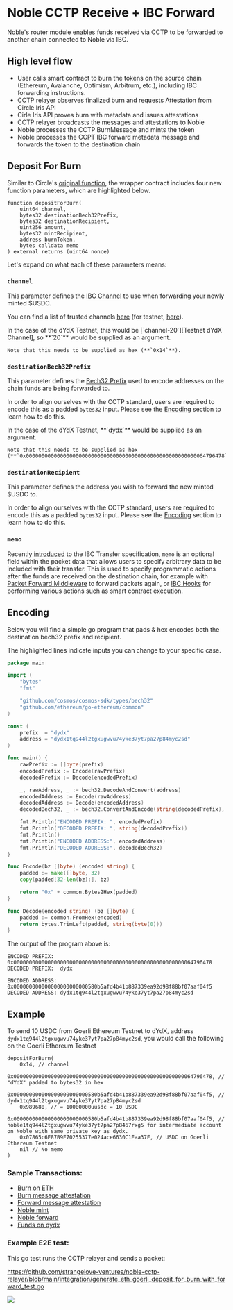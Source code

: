 # Noble CCTP Receive + IBC Forward


Noble's router module enables funds received via CCTP to be forwarded to another chain connected to Noble via IBC.

## High level flow

- User calls smart contract to burn the tokens on the source chain (Ethereum, Avalanche, Optimism, Arbitrum, etc.), including IBC forwarding instructions.
- CCTP relayer observes finalized burn and requests Attestation from Circle Iris API
- Cirle Iris API proves burn with metadata and issues attestations
- CCTP relayer broadcasts the messages and attestations to Noble
- Noble processes the CCTP BurnMessage and mints the token
- Noble processes the CCPT IBC forward metadata message and forwards the token to the destination chain

## Deposit For Burn

Similar to Circle's [original function][Original Deposit For Burn], the wrapper contract includes four new function parameters, which are highlighted below.

```solidity {2,3,4,8}
function depositForBurn(
    uint64 channel,
    bytes32 destinationBech32Prefix,
    bytes32 destinationRecipient,
    uint256 amount,
    bytes32 mintRecipient,
    address burnToken,
    bytes calldata memo
) external returns (uint64 nonce)
```

Let's expand on what each of these parameters means:

### `channel`

This parameter defines the [IBC Channel] to use when forwarding your newly minted $USDC.

You can find a list of trusted channels [here][Mainnet Relayers] (for testnet, [here][Testnet Relayers]).

<Callout>
  In the case of the dYdX Testnet, this would be [`channel-20`][Testnet dYdX Channel], so **`20`** would be supplied as an argument.

    Note that this needs to be supplied as hex (**`0x14`**).

</Callout>

### `destinationBech32Prefix`

This parameter defines the [Bech32 Prefix] used to encode addresses on the chain funds are being forwarded to.

In order to align ourselves with the CCTP standard, users are required to encode this as a padded `bytes32` input. Please see the [Encoding](#encoding) section to learn how to do this.

<Callout>
    In the case of the dYdX Testnet, **`dydx`** would be supplied as an argument.

    Note that this needs to be supplied as hex (**`0x0000000000000000000000000000000000000000000000000000000064796478`**).

</Callout>

### `destinationRecipient`

This parameter defines the address you wish to forward the new minted $USDC to.

In order to align ourselves with the CCTP standard, users are required to encode this as a padded `bytes32` input. Please see the [Encoding](#encoding) section to learn how to do this.

### `memo`

Recently [introduced][IBC Memo Field] to the IBC Transfer specification, `memo` is an optional field within the packet data that allows users to specify arbitrary data to be included with their transfer. This is used to specify programmatic actions after the funds are received on the destination chain, for example with [Packet Forward Middleware] to forward packets again, or [IBC Hooks] for performing various actions such as smart contract execution.

## Encoding

Below you will find a simple go program that pads & hex encodes both the destination bech32 prefix and recipient.

The highlighted lines indicate inputs you can change to your specific case.

```go
package main

import (
	"bytes"
	"fmt"

	"github.com/cosmos/cosmos-sdk/types/bech32"
	"github.com/ethereum/go-ethereum/common"
)

const (
	prefix  = "dydx"
	address = "dydx1tq944l2tgxugwvu74yke37yt7pa27p84myc2sd"
)

func main() {
	rawPrefix := []byte(prefix)
	encodedPrefix := Encode(rawPrefix)
	decodedPrefix := Decode(encodedPrefix)

	_, rawAddress, _ := bech32.DecodeAndConvert(address)
	encodedAddress := Encode(rawAddress)
	decodedAddress := Decode(encodedAddress)
	decodedBech32, _ := bech32.ConvertAndEncode(string(decodedPrefix), decodedAddress)

	fmt.Println("ENCODED PREFIX: ", encodedPrefix)
	fmt.Println("DECODED PREFIX: ", string(decodedPrefix))
	fmt.Println()
	fmt.Println("ENCODED ADDRESS:", encodedAddress)
	fmt.Println("DECODED ADDRESS:", decodedBech32)
}

func Encode(bz []byte) (encoded string) {
	padded := make([]byte, 32)
	copy(padded[32-len(bz):], bz)

	return "0x" + common.Bytes2Hex(padded)
}

func Decode(encoded string) (bz []byte) {
	padded := common.FromHex(encoded)
	return bytes.TrimLeft(padded, string(byte(0)))
}
```

The output of the program above is:

```
ENCODED PREFIX:  0x0000000000000000000000000000000000000000000000000000000064796478
DECODED PREFIX:  dydx

ENCODED ADDRESS: 0x000000000000000000000000580b5afd4b41b887339ea92d98f88bf07aaf04f5
DECODED ADDRESS: dydx1tq944l2tgxugwvu74yke37yt7pa27p84myc2sd
```

## Example

To send 10 USDC from Goerli Ethereum Testnet to dYdX, address `dydx1tq944l2tgxugwvu74yke37yt7pa27p84myc2sd`, you would call the following on the Goerli Ethereum Testnet

```solidity
depositForBurn(
	0x14, // channel
	0x0000000000000000000000000000000000000000000000000000000064796478, // "dYdX" padded to bytes32 in hex
	0x000000000000000000000000580b5afd4b41b887339ea92d98f88bf07aaf04f5, // dydx1tq944l2tgxugwvu74yke37yt7pa27p84myc2sd
	0x989680, // = 10000000uusdc = 10 USDC
	0x000000000000000000000000580b5afd4b41b887339ea92d98f88bf07aaf04f5, // noble1tq944l2tgxugwvu74yke37yt7pa27p8467rxg5 for intermediate account on Noble with same private key as dydx.
	0x07865c6E87B9F70255377e024ace6630C1Eaa37F, // USDC on Goerli Ethereum Testnet
	nil // No memo
)
```

### Sample Transactions:
- [Burn on ETH](https://goerli.etherscan.io/tx/0xe4a696de959ea77f1f74163a9a3585acdb982db6bbf1de6133f213b8b5764d7b)
- [Burn message attestation](https://iris-api-sandbox.circle.com/attestations/0x10e75e360b9b84f75bc727a587451b780022acb322eb1e0144046cb6adcbc7c9)
- [Forward message attestation](https://iris-api-sandbox.circle.com/attestations/0xa0fc7f8d80f1af46359af34efebe10d2a4be25c27c6c717c009cee4d27adb60a)
- [Noble mint](https://testnet.mintscan.io/noble-testnet/txs/27B33859CA11B8824CBEE37200C2A7CF498FE75DAF7F5CE8D0BB3208DEE8676A?height=3156422)
- [Noble forward](https://testnet.mintscan.io/noble-testnet/txs/0F386A526131B758B8D274A182C8BE1AD0918E59A30E88030B0036392723904F?height=3156423)
- [Funds on dydx](https://testnet.mintscan.io/dydx-testnet/account/dydx16p5kw8rpr8f7fdus4hejnddvz3dw0dvepz0ua0)

### Example E2E test:

This go test runs the CCTP relayer and sends a packet:

https://github.com/strangelove-ventures/noble-cctp-relayer/blob/main/integration/generate_eth_goerli_deposit_for_burn_with_forward_test.go

![](./cctp-e2e.png)


[Bech32 Prefix]: https://docs.cosmos.network/v0.50/spec/addresses/bech32
[IBC Channel]: https://ibc.cosmos.network/main/ibc/overview.html#channels
[Packet Forward Middleware]: https://github.com/cosmos/ibc-apps/tree/main/middleware/packet-forward-middleware
[IBC Hooks]: https://github.com/osmosis-labs/osmosis/tree/main/x/ibc-hooks#readme
[IBC Memo Field]: https://medium.com/the-interchain-foundation/moving-beyond-simple-token-transfers-d42b2b1dc29b
[Mainnet Relayers]: https://www.mintscan.io/noble/relayers
[Original Deposit For Burn]: https://github.com/circlefin/evm-cctp-contracts/blob/1ddc5057e2a686194d481d04239387cf095ec760/src/TokenMessenger.sol#L169-L174
[Testnet Relayers]: https://testnet.mintscan.io/noble-testnet/relayers
[Testnet dYdX Channel]: https://testnet.mintscan.io/noble-testnet/relayers/channel-20/dydx-testnet/channel-0
